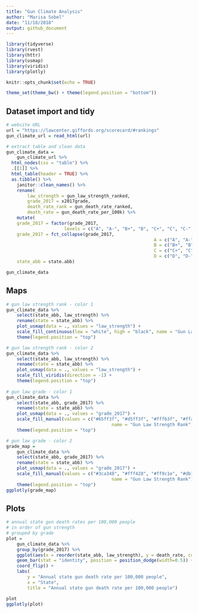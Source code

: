```yaml
---
title: "Gun Climate Analysis"
author: "Marisa Sobel"
date: "11/18/2018"
output: github_document
---
```


```r
library(tidyverse)
library(rvest)
library(httr)
library(usmap)
library(viridis)
library(plotly)

knitr::opts_chunk$set(echo = TRUE)

theme_set(theme_bw() + theme(legend.position = "bottom"))
```

## Dataset import and tidy

```r
# website URL
url = "https://lawcenter.giffords.org/scorecard/#rankings"
gun_climate_url = read_html(url)

# extract table and clean data
gun_climate_data = 
	gun_climate_url %>% 
  html_nodes(css = "table") %>% 
  .[[1]] %>% 
  html_table(header = TRUE) %>% 
  as.tibble() %>% 
	janitor::clean_names() %>% 
	rename(
		law_strength = gun_law_strength_ranked, 
		grade_2017 = x2017grade, 
		death_rate_rank = gun_death_rate_ranked, 
		death_rate = gun_death_rate_per_100k) %>% 
	mutate(
    grade_2017 = factor(grade_2017, 
                      levels = c("A", "A-", "B+", "B", "C+", "C", "C-", "D", "D-", "F")), 
    grade_2017 = fct_collapse(grade_2017, 
    													A = c("A", "A-"), 
    													B = c("B+", "B"), 
    													C = c("C+", "C", "C-"), 
    													D = c("D", "D-")), 
    state_abb = state.abb)

gun_climate_data
```

## Maps 

```r
# gun law strength rank - color 1
gun_climate_data %>% 
	select(state_abb, law_strength) %>% 
	rename(state = state_abb) %>% 
	plot_usmap(data = ., values = "law_strength") +
	scale_fill_continuous(low = "white", high = "black", name = "Gun Law Strength Rank (2017)") +
	theme(legend.position = "top")

# gun law strength rank - color 2
gun_climate_data %>% 
	select(state_abb, law_strength) %>% 
	rename(state = state_abb) %>% 
	plot_usmap(data = ., values = "law_strength") +
	scale_fill_viridis(direction = -1) +
	theme(legend.position = "top")
	
# gun law grade - color 1
gun_climate_data %>% 
	select(state_abb, grade_2017) %>% 
	rename(state = state_abb) %>% 
	plot_usmap(data = ., values = "grade_2017") +
	scale_fill_manual(values = c("#65ff3f", "#d5ff3f", "#fffb3f", "#ffab3f", "#ff423f"), 
										name = "Gun Law Strength Rank") + 
	theme(legend.position = "top")

# gun law grade - color 2
grade_map = 
	gun_climate_data %>% 
	select(state_abb, grade_2017) %>% 
	rename(state = state_abb) %>% 
	plot_usmap(data = ., values = "grade_2017") +
	scale_fill_manual(values = c("#3ca348", "#fff428", "#ff9c1e", "#db1d1a", "#4f0b2f"), 
										name = "Gun Law Strength Rank") + 
	theme(legend.position = "top")
ggplotly(grade_map)
```

## Plots 

```r
# annual state gun death rates per 100,000 people
# in order of gun strength 
# grouped by grade
plot = 
	gun_climate_data %>% 
	group_by(grade_2017) %>% 
	ggplot(aes(x = reorder(state_abb, law_strength), y = death_rate, color = grade_2017)) +
	geom_bar(stat = "identity", position = position_dodge(width=0.5)) + 
	coord_flip() +
	labs(
		y = "Annual state gun death rate per 100,000 people", 
		x = "State", 
		title = "Annual state gun death rate per 100,000 people")

plot
ggplotly(plot)
```

